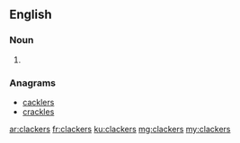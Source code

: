 ==English==

===Noun===
{{head|en|plural}}

# {{plural of|clacker|lang=en|nocat=1}}

===Anagrams===
* [[cacklers#English|cacklers]]
* [[crackles#English|crackles]]

[[ar:clackers]]
[[fr:clackers]]
[[ku:clackers]]
[[mg:clackers]]
[[my:clackers]]